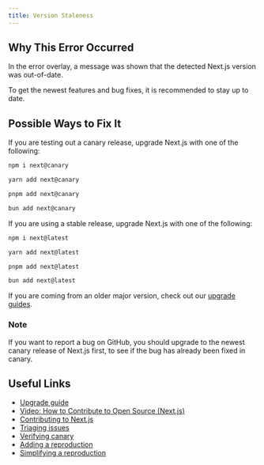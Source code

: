 ```yaml
---
title: Version Staleness
---
```


## Why This Error Occurred

In the error overlay, a message was shown that the detected Next.js version was out-of-date.

To get the newest features and bug fixes, it is recommended to stay up to date.

## Possible Ways to Fix It

If you are testing out a canary release, upgrade Next.js with one of the following:

```bash filename="Terminal"
npm i next@canary
```

```bash filename="Terminal"
yarn add next@canary
```

```bash filename="Terminal"
pnpm add next@canary
```

```bash filename="Terminal"
bun add next@canary
```

If you are using a stable release, upgrade Next.js with one of the following:

```bash filename="Terminal"
npm i next@latest
```

```bash filename="Terminal"
yarn add next@latest
```

```bash filename="Terminal"
pnpm add next@latest
```

```bash filename="Terminal"
bun add next@latest
```

If you are coming from an older major version, check out our [upgrade guides](/docs/pages/building-your-application/upgrading).

### Note

If you want to report a bug on GitHub, you should upgrade to the newest canary release of Next.js first, to see if the bug has already been fixed in canary.

## Useful Links

- [Upgrade guide](/docs/pages/building-your-application/upgrading)
- [Video: How to Contribute to Open Source (Next.js)](https://www.youtube.com/watch?v=cuoNzXFLitc)
- [Contributing to Next.js](https://github.com/vercel/next.js/blob/canary/contributing.md)
- [Triaging issues](https://github.com/vercel/next.js/blob/canary/contributing/repository/triaging.md)
- [Verifying canary](https://github.com/vercel/next.js/blob/canary/.github/comments/verify-canary.md)
- [Adding a reproduction](https://github.com/vercel/next.js/blob/canary/.github/comments/invalid-reproduction.md)
- [Simplifying a reproduction](https://github.com/vercel/next.js/blob/canary/.github/comments/simplify-reproduction.md)
